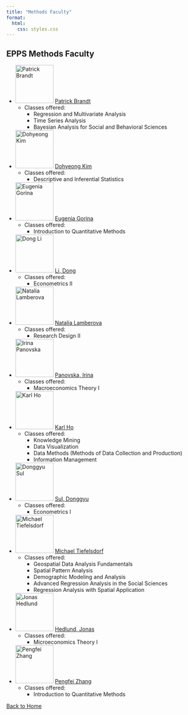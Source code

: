 ```yaml
---
title: "Methods Faculty"
format: 
  html:
    css: styles.css
---
```


## EPPS Methods Faculty

- ![Patrick Brandt](Headshot_Brandt-medium.jpg){width=100px} [Patrick Brandt](https://profiles.utdallas.edu/pbrandt)
  - Classes offered:
    - Regression and Multivariate Analysis
    - Time Series Analysis
    - Bayesian Analysis for Social and Behavioral Sciences

- ![Dohyeong Kim](Kim Dohyeong photo-medium.jpg){width=100px} [Dohyeong Kim](https://profiles.utdallas.edu/dohyeong.kim)
  - Classes offered:
    - Descriptive and Inferential Statistics

- ![Eugenia Gorina](utdallas_57228250-res-(2)-medium.jpg){width=100px} [Eugenia Gorina](https://profiles.utdallas.edu/egorina)
  - Classes offered:
    - Introduction to Quantitative Methods

- ![Dong Li](20190901115641_crop-medium.jpg){width=100px} [Li, Dong](https://profiles.utdallas.edu/econdongli)
  - Classes offered:
    - Econometrics II

- ![Natalia Lamberova](Headshots-892-medium.jpg){width=100px} [Natalia Lamberova](https://profiles.utdallas.edu/natalia.lamberova)
  - Classes offered:
    - Research Design II

- ![Irina Panovska](Irina2-medium.jpg){width=100px} [Panovska, Irina](https://profiles.utdallas.edu/irina.panovska)
  - Classes offered:
    - Macroeconomics Theory I

- ![Karl Ho](ho-karl-800-2015-12-medium.jpg){width=100px} [Karl Ho](https://profiles.utdallas.edu/kyho)
  - Classes offered:
    - Knowledge Mining
    - Data Visualization
    - Data Methods (Methods of Data Collection and Production)
    - Information Management

- ![Donggyu Sul](utdallas_14329702_Medium-medium.jpg){width=100px} [Sul, Donggyu](https://personal.utdallas.edu/~d.sul/)
  - Classes offered:
    - Econometrics I

- ![Michael Tiefelsdorf](utdallas_57147282_Medium-medium.jpg){width=100px} [Michael Tiefelsdorf](https://profiles.utdallas.edu/tiefelsdorf)
  - Classes offered:
    - Geospatial Data Analysis Fundamentals
    - Spatial Pattern Analysis
    - Demographic Modeling and Analysis
    - Advanced Regression Analysis in the Social Sciences
    - Regression Analysis with Spatial Application

- ![Jonas Hedlund](Hedlund-Jonas-800-2017-10-medium.jpg){width=100px} [Hedlund, Jonas](https://profiles.utdallas.edu/jonas.hedlund)
  - Classes offered:
    - Microeconomics Theory I

- ![Pengfei Zhang](PengfeiZhang_JM_pic_square-medium.jpg){width=100px} [Pengfei Zhang](https://profiles.utdallas.edu/pengfei.zhang)
  - Classes offered:
    - Introduction to Quantitative Methods

[Back to Home](index.html)
